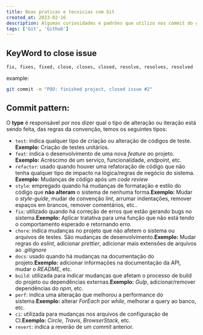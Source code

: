```yaml
---
title: Boas praticas e tecnicias com Git
created_at: 2023-02-16
description: Algumas curiosidades e padrões que utilizo nos commit do git
tags: ['Git', 'Github']
---
```


## KeyWord to close issue

```text
fix, fixes, fixed, close, closes, closed, resolve, resolves, resolved
```

example:

```bash
git commit -m "POO: finished project, closed issue #2"
```

## Commit pattern:

O **type** é responsável por nos dizer qual o tipo de alteração ou iteração está sendo feita, das regras da convenção, temos os seguintes tipos:

- `test`: indica qualquer tipo de criação ou alteração de códigos de teste. **Exemplo:** Criação de testes unitários.
- `feat`: indica o desenvolvimento de uma nova *feature a*o projeto. **Exemplo:** Acréscimo de um serviço, funcionalidade, *endpoint*, etc.
- `refactor`: usado quando houver uma refatoração de código que não tenha qualquer tipo de impacto na lógica/regras de negócio do sistema. **Exemplo:** Mudanças de código após um *code review*
- `style`: empregado quando há mudanças de formatação e estilo do código que **não alteram** o sistema de nenhuma forma.**Exemplo:** Mudar o *style-guide*, mudar de convenção *lint*, arrumar indentações, remover espaços em brancos, remover comentários, etc..
- `fix`: utilizado quando há correção de erros que estão gerando bugs no sistema.**Exemplo:** Aplicar tratativa para uma função que não está tendo o comportamento esperado e retornando erro.
- `chore`: indica mudanças no projeto que não afetem o sistema ou arquivos de testes. São mudanças de desenvolvimento.**Exemplo:** Mudar regras do *eslint*, adicionar *prettier*, adicionar mais extensões de arquivos ao .*gitignore*
- `docs`: usado quando há mudanças na documentação do projeto.**Exemplo:** adicionar informações na documentação da API, mudar o *README*, etc.
- `build`: utilizada para indicar mudanças que afetam o processo de build do projeto ou dependências externas.**Exemplo:** *Gulp*, adicionar/remover dependências do *npm*, etc.
- `perf`: indica uma alteração que melhorou a performance do sistema.**Exemplo:** alterar *ForEach* por *while*, melhorar a query ao banco, etc.
- `ci`: utilizada para mudanças nos arquivos de configuração de CI.**Exemplo:** *Circle*, *Travis*, *BrowserStack*, etc.
- `revert`: indica a reverão de um *commit* anterior.